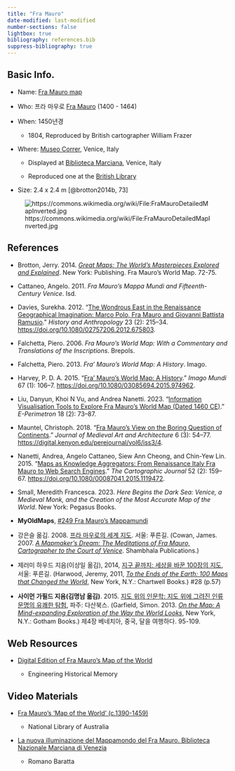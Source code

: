 ```yaml
---
title: "Fra Mauro"
date-modified: last-modified
number-sections: false
lightbox: true
bibliography: references.bib
suppress-bibliography: true
---
```


## Basic Info.

-   Name: [Fra Mauro map](https://en.wikipedia.org/wiki/Fra_Mauro_map)

-   Who: 프라 마우로 [Fra Mauro](https://en.wikipedia.org/wiki/Fra_Mauro) (1400 - 1464)

-   When: 1450년경

    -   1804, Reproduced by British cartographer William Frazer

-   Where: [Museo Correr](https://correr.visitmuve.it/en/home/), Venice, Italy

    -   Displayed at [Biblioteca Marciana](https://www.venice-museum.com/biblioteca-marciana.php), Venice, Italy

    -   Reproduced one at the [British Library](https://www.bl.uk/)

-   Size: 2.4 x 2.4 m [@brotton2014b, 73]

![https://commons.wikimedia.org/wiki/File:FraMauroDetailedMapInverted.jpg](https://upload.wikimedia.org/wikipedia/commons/8/8b/FraMauroDetailedMapInverted.jpg)

## References

-   Brotton, Jerry. 2014. [*Great Maps: The World’s Masterpieces Explored and Explained*](https://www.amazon.com/Great-Maps-Masterpieces-Explained-Smithsonian/dp/1465424636/ref=sr_1_1?crid=MTLGQHLZ5SRU&keywords=Great+Maps%3A+The+World%E2%80%99s+Masterpieces+Explored+and+Explained&qid=1707203784&s=books&sprefix=great+maps+the+world+s+masterpieces+explored+and+explained%2Cstripbooks-intl-ship%2C231&sr=1-1). New York: Publishing. Fra Mauro's World Map. 72-75.

-   Cattaneo, Angelo. 2011. *Fra Mauro’s Mappa Mundi and Fifteenth-Century Venice*. Isd.

-   Davies, Surekha. 2012. “[The Wondrous East in the Renaissance Geographical Imagination: Marco Polo, Fra Mauro and Giovanni Battista Ramusio](papers/davies_2012.pdf).” *History and Anthropology* 23 (2): 215–34. <https://doi.org/10.1080/02757206.2012.675803>.

-   Falchetta, Piero. 2006. *Fra Mauro’s World Map: With a Commentary and Translations of the Inscriptions*. Brepols.

-   Falchetta, Piero. 2013. *Fra’ Mauro’s World Map: A History*. Imago.

-   Harvey, P. D. A. 2015. “[Fra’ Mauro’s World Map: A History](papers/harvey_2015.pdf).” *Imago Mundi* 67 (1): 106–7. <https://doi.org/10.1080/03085694.2015.974962>.

-   Liu, Danyun, Khoi N Vu, and Andrea Nanetti. 2023. “[Information Visualisation Tools to Explore Fra Mauro’s World Map (Dated 1460 CE)](papers/liu_et_al_2023.pdf).” *E-Perimetron* 18 (2): 73–87.

-   Mauntel, Christoph. 2018. “[Fra Mauro’s View on the Boring Question of Continents](papers/mauntel_2018.pdf).” *Journal of Medieval Art and Architecture* 6 (3): 54–77. <https://digital.kenyon.edu/perejournal/vol6/iss3/4>.

-   Nanetti, Andrea, Angelo Cattaneo, Siew Ann Cheong, and Chin-Yew Lin. 2015. “[Maps as Knowledge Aggregators: From Renaissance Italy Fra Mauro to Web Search Engines](papers/nanetti_et_al_2015.pdf).” *The Cartographic Journal* 52 (2): 159–67. <https://doi.org/10.1080/00087041.2015.1119472>.

-   Small, Meredith Francesca. 2023. *Here Begins the Dark Sea: Venice, a Medieval Monk, and the Creation of the Most Accurate Map of the World*. New York: Pegasus Books.

-   **MyOldMaps**, [#249 Fra Mauro's Mappamundi](https://www.myoldmaps.com/late-medieval-maps-1300/249-fra-mauros-mappamundi/)

-   강은슬 옮김. 2008. [프라 마우로의 세계 지도](https://www.yes24.com/Product/Goods/3103896). 서울: 푸른길. (Cowan, James. 2007. [*A Mapmaker’s Dream: The Meditations of Fra Mauro, Cartographer to the Court of Venice*](https://www.google.co.kr/books/edition/A_Mapmaker_s_Dream/01bQ6f_FB0IC?hl=ko&gbpv=0). Shambhala Publications.)

-   제러미 하우드 지음(이상일 옮김), 2014, [지구 끝까지: 세상을 바꾼 100장의 지도](https://www.yes24.com/Product/Goods/11772692), 서울: 푸른길. (Harwood, Jeremy, 2011, [*To the Ends of the Earth: 100 Maps that Changed the World*](https://www.amazon.com/Ends-Earth-Maps-Changed-World/dp/0785828982), New York, N.Y.: Chartwell Books.) #28 (p.57)

-   **사이먼 가필드 지음(김명남 옮김)**. 2015. [지도 위의 인문학: 지도 위에 그려진 인류 문명의 유쾌한 탐험](https://www.yes24.com/Product/Goods/23544580), 파주: 다산북스. (Garfield, Simon. 2013. [*On the Map: A Mind-expanding Exploration of the Way the World Looks*](https://www.amazon.com/Map-Mind-Expanding-Exploration-Notable-Adults/dp/1592407803/ref=sr_1_1?crid=3BJW1GMAX4YZ5&dib=eyJ2IjoiMSJ9.lQGK5iKst9YJ8yMba6Ck0TRUHjQNFMzmbWXLYoV6jo4Jk4J7_nKqqf7F2C6id3nHQltlEDYPQ39oLfK4oLqViqP1LTrmA66wA6jVbBRQOuQGWWx0Oxc72aDNdtS3WoQYNFIXZ-uyCrWncYV83Q2QjQ.FdwJlG7VbG8FpX75S9mLb0ynmr8fBli71VRD27DKD9U&dib_tag=se&keywords=On+the+Map%3A+A+Mind-expanding&qid=1705823976&s=books&sprefix=on+the+map+a+mind-expanding%2Cstripbooks-intl-ship%2C227&sr=1-1), New York, N.Y.: Gotham Books.) 제4장 베네치아, 중국, 달을 여행하다. 95-109.

## Web Resources

-   [Digital Edition of Fra Mauro's Map of the World](https://engineeringhistoricalmemory.com/FraMauro.php)

    -   Engineering Historical Memory

## Video Materials

-   [Fra Mauro's 'Map of the World' (c.1390-1459)](https://www.youtube.com/watch?v=NGcEzjV-kZU&t=1s)

    -   National Library of Australia

-   [La nuova illuminazione del Mappamondo del Fra Mauro. Biblioteca Nazionale Marciana di Venezia](https://www.youtube.com/watch?v=bjv9Gn3mjfA)

    -   Romano Baratta
